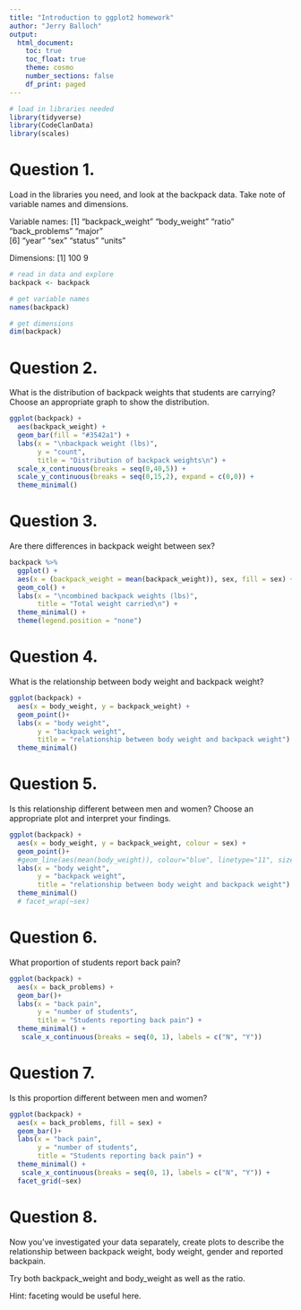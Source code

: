```yaml
---
title: "Introduction to ggplot2 homework"
author: "Jerry Balloch"
output:
  html_document:
    toc: true
    toc_float: true
    theme: cosmo
    number_sections: false
    df_print: paged
---
```


```r
# load in libraries needed
library(tidyverse)
library(CodeClanData)
library(scales)
```
# Question 1.

Load in the libraries you need, and look at the backpack data. Take note of variable names and dimensions.

Variable names:
[1] "backpack_weight" "body_weight"     "ratio"           "back_problems"   "major"          
[6] "year"            "sex"             "status"          "units" 

Dimensions:
[1] 100   9
```r
# read in data and explore
backpack <- backpack

# get variable names
names(backpack)

# get dimensions
dim(backpack)

```

# Question 2.

What is the distribution of backpack weights that students are carrying? Choose an appropriate graph to show the distribution.

```r
ggplot(backpack) +
  aes(backpack_weight) +
  geom_bar(fill = "#3542a1") +
  labs(x = "\nbackpack weight (lbs)", 
       y = "count", 
       title = "Distribution of backpack weights\n") +
  scale_x_continuous(breaks = seq(0,40,5)) +
  scale_y_continuous(breaks = seq(0,15,2), expand = c(0,0)) +
  theme_minimal()
```

# Question 3.

Are there differences in backpack weight between sex?

```r
backpack %>%
  ggplot() +
  aes(x = (backpack_weight = mean(backpack_weight)), sex, fill = sex) +
  geom_col() +
  labs(x = "\ncombined backpack weights (lbs)", 
       title = "Total weight carried\n") +
  theme_minimal() +
  theme(legend.position = "none")
```

# Question 4.

What is the relationship between body weight and backpack weight?

```r
ggplot(backpack) +
  aes(x = body_weight, y = backpack_weight) +
  geom_point()+
  labs(x = "body weight", 
       y = "backpack weight",
       title = "relationship between body weight and backpack weight") +
  theme_minimal()


```

# Question 5.

Is this relationship different between men and women? Choose an appropriate plot and interpret your findings.

```r
ggplot(backpack) +
  aes(x = body_weight, y = backpack_weight, colour = sex) +
  geom_point()+
  #geom_line(aes(mean(body_weight)), colour="blue", linetype="11", size=0.3) + 
  labs(x = "body weight", 
       y = "backpack weight",
       title = "relationship between body weight and backpack weight") +
  theme_minimal()
  # facet_wrap(~sex)
```

# Question 6.

What proportion of students report back pain?

```r
ggplot(backpack) +
  aes(x = back_problems) +
  geom_bar()+
  labs(x = "back pain", 
       y = "number of students",
       title = "Students reporting back pain") +
  theme_minimal() +
   scale_x_continuous(breaks = seq(0, 1), labels = c("N", "Y"))

```

# Question 7.

Is this proportion different between men and women?

```r
ggplot(backpack) +
  aes(x = back_problems, fill = sex) +
  geom_bar()+
  labs(x = "back pain", 
       y = "number of students",
       title = "Students reporting back pain") +
  theme_minimal() +
   scale_x_continuous(breaks = seq(0, 1), labels = c("N", "Y")) +
  facet_grid(~sex)
```

# Question 8.

Now you’ve investigated your data separately, create plots to describe the relationship between backpack weight, body weight, gender and reported backpain.

Try both backpack_weight and body_weight as well as the ratio.

Hint: faceting would be useful here.

```r

```

